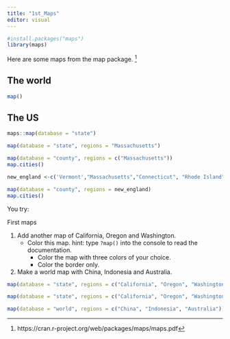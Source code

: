 ```yaml
---
title: "1st_Maps"
editor: visual
---
```


```r
#install.packages("maps")
library(maps)
```

Here are some maps from the map package. [^1]

[^1]: https://cran.r-project.org/web/packages/maps/maps.pdf

## The world

```r
map()
```

## The US

```r
maps::map(database = "state")
```

```r
map(database = "state", regions = "Massachusetts")
```

```r
map(database = "county", regions = c("Massachusetts"))
map.cities()
```

```r
new_england <-c('Vermont',"Massachusetts","Connecticut", "Rhode Island", "New Hampshire", "Maine")

map(database = "county", regions = new_england)
map.cities()
```

You try:

First maps

1.  Add another map of California, Oregon and Washington.
    -   Color this map. hint: type `?map()` into the console to read the documentation.
        -   Color the map with three colors of your choice.
        -   Color the border only.
2.  Make a world map with China, Indonesia and Australia.

```r
map(database = "state", regions = c("California", "Oregon", "Washington"), fill = TRUE, col = c("orange", "blue", "pink", "green"))
```

```r
map(database = "state", regions = c("California", "Oregon", "Washington"), fill = FALSE, col = c("purple"))
```

```r
map(database = "world", regions = c("China", "Indonesia", "Australia"))
```
